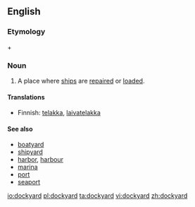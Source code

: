 ==English==
===Etymology===
{{term|dock}} + {{term|yard}}

===Noun===
{{en-noun}}

#A place where [[ship]]s are [[repaired]] or [[loaded]].

====Translations====
{{trans-top|ship repair and loading place}}
*Finnish: [[telakka]], [[laivatelakka]]
{{trans-mid}}
{{trans-bottom}}

====See also====
*[[boatyard]]
*[[shipyard]]
*[[harbor]], [[harbour]]
*[[marina]]
*[[port]]
*[[seaport]]

[[io:dockyard]]
[[pl:dockyard]]
[[ta:dockyard]]
[[vi:dockyard]]
[[zh:dockyard]]